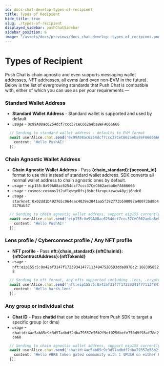 ```yaml
---
id: docs-chat-develop-types-of-recipient
title: Types of Recipient
hide_title: true
slug: ./types-of-recipient
displayed_sidebar: pushChatSidebar
sidebar_position: 6
image: "/assets/docs/previews/docs_chat_develop--types_of_recipient.png"
---
```



# Types of Recipient
Push Chat is chain agnostic and even supports messaging wallet addresses, NFT addresses, all evms (and even non-EVM in the future). Below is the list of evergrowing standards that Push Chat is compatible with, either of which you can use as per your requirements  —

<head>
  <title>Types of Recipient | Push Chat | Push Documentation</title>
</head>


### Standard Wallet Address
- **Standard Wallet Address** - Standard wallet is supported and used by default
- _`usage`_ - `0x99A08ac6254dcf7ccc37CeC662aeba8eFA666666`


```typescript
  // Sending to standard wallet address - defaults to EVM format
  await userAlice.chat.send('0x99A08ac6254dcf7ccc37CeC662aeba8eFA666666', { 
    content: 'Hello PushAI!' 
  });
```
 
### Chain Agnostic Wallet Address
- **Chain Agnostic Wallet Address** - Pass **{chain_standard}:{account_id}** format to use this instead of standard wallet address. SDK converts all normal wallet address to chain agnostic ones by default.
- _`usage`_ - `eip155:0x99A08ac6254dcf7ccc37CeC662aeba8eFA666666`
- _`usage`_ - `cosmos:cosmos1t2uflqwqe0fsj0shcfkrvpukewcw40yjj6hdc0`
- _`usage`_ - `starknet:0x02dd1b492765c064eac4039e3841aa5f382773b598097a40073bd8b48170ab57`


```typescript
  // Sending to chain agnostic wallet address, support eip155 currently
  await userAlice.chat.send('eip155:0x99A08ac6254dcf7ccc37CeC662aeba8eFA666666', { 
    content: 'Hello PushAI!' 
  });
```

### Lens profile / Cyberconnect profile / Any NFT profile
- **NFT profile** - Pass **nft:{chain_standard}:{nftChainId}:{nftContractAddress}:{nftTokenId}**
- _`usage`_ - `nft:eip155:5:0x42af3147f17239341477113484752D5D3dda997B:2:1683058528`


```typescript
  // Sending to nft format, any nfts supported including .lens, .crypto, .polygon or your crypto punks
  await userAlice.chat.send('nft:eip155:5:0x42af3147f17239341477113484752D5D3dda997B:2:1683058528', { 
    content: 'Hello harsh.lens' 
  });
```

### Any group or individual chat
- **Chat ID** - Pass **chatid** that can be obtained from Push SDK to target a specific group (or dms)
- _`usage`_ - `chatid:4ac5ab85c9c3d57adbdf2dba79357e56b2f9ef0256befe750d9f93af78d2ca68`


```typescript
  // Sending to chain agnostic wallet address, support eip155 currently
  await userAlice.chat.send('chatid:4ac5ab85c9c3d57adbdf2dba79357e56b2f9ef0256befe750d9f93af78d2ca68', { 
    content: 'Hello #BRB token gated community with 1 $PUSH on either ETH or Polygon' 
  });
```
